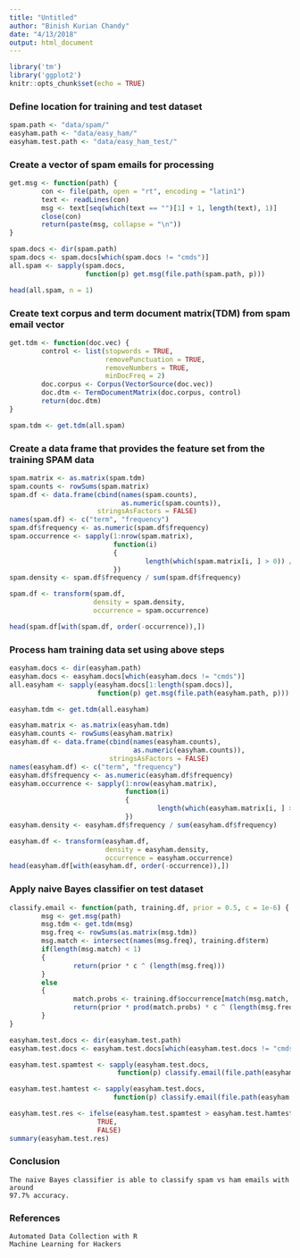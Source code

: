 ```yaml
---
title: "Untitled"
author: "Binish Kurian Chandy"
date: "4/13/2018"
output: html_document
---
```


```r
library('tm')
library('ggplot2')
knitr::opts_chunk$set(echo = TRUE)
```

### Define location for training and test dataset
```r
spam.path <- "data/spam/"
easyham.path <- "data/easy_ham/"
easyham.test.path <- "data/easy_ham_test/"
```

### Create a vector of spam emails for processing
```r
get.msg <- function(path) {
        con <- file(path, open = "rt", encoding = "latin1")
        text <- readLines(con)
        msg <- text[seq(which(text == "")[1] + 1, length(text), 1)]
        close(con)
        return(paste(msg, collapse = "\n"))
}

spam.docs <- dir(spam.path)
spam.docs <- spam.docs[which(spam.docs != "cmds")]
all.spam <- sapply(spam.docs,
                   function(p) get.msg(file.path(spam.path, p)))

head(all.spam, n = 1)
```

### Create text corpus and term document matrix(TDM) from spam email vector
```r
get.tdm <- function(doc.vec) {
        control <- list(stopwords = TRUE,
                        removePunctuation = TRUE,
                        removeNumbers = TRUE,
                        minDocFreq = 2)
        doc.corpus <- Corpus(VectorSource(doc.vec))
        doc.dtm <- TermDocumentMatrix(doc.corpus, control)
        return(doc.dtm)
}

spam.tdm <- get.tdm(all.spam)
```

### Create a data frame that provides the feature set from the training SPAM data
```r
spam.matrix <- as.matrix(spam.tdm)
spam.counts <- rowSums(spam.matrix)
spam.df <- data.frame(cbind(names(spam.counts),
                            as.numeric(spam.counts)),
                      stringsAsFactors = FALSE)
names(spam.df) <- c("term", "frequency")
spam.df$frequency <- as.numeric(spam.df$frequency)
spam.occurrence <- sapply(1:nrow(spam.matrix),
                          function(i)
                          {
                                  length(which(spam.matrix[i, ] > 0)) / ncol(spam.matrix)
                          })
spam.density <- spam.df$frequency / sum(spam.df$frequency)

spam.df <- transform(spam.df,
                     density = spam.density,
                     occurrence = spam.occurrence)

head(spam.df[with(spam.df, order(-occurrence)),])
```

### Process ham training data set using above steps
```r
easyham.docs <- dir(easyham.path)
easyham.docs <- easyham.docs[which(easyham.docs != "cmds")]
all.easyham <- sapply(easyham.docs[1:length(spam.docs)],
                      function(p) get.msg(file.path(easyham.path, p)))

easyham.tdm <- get.tdm(all.easyham)

easyham.matrix <- as.matrix(easyham.tdm)
easyham.counts <- rowSums(easyham.matrix)
easyham.df <- data.frame(cbind(names(easyham.counts),
                               as.numeric(easyham.counts)),
                         stringsAsFactors = FALSE)
names(easyham.df) <- c("term", "frequency")
easyham.df$frequency <- as.numeric(easyham.df$frequency)
easyham.occurrence <- sapply(1:nrow(easyham.matrix),
                             function(i)
                             {
                                     length(which(easyham.matrix[i, ] > 0)) / ncol(easyham.matrix)
                             })
easyham.density <- easyham.df$frequency / sum(easyham.df$frequency)

easyham.df <- transform(easyham.df,
                        density = easyham.density,
                        occurrence = easyham.occurrence)
head(easyham.df[with(easyham.df, order(-occurrence)),])
```

### Apply naive Bayes classifier on test dataset
```r
classify.email <- function(path, training.df, prior = 0.5, c = 1e-6) {
        msg <- get.msg(path)
        msg.tdm <- get.tdm(msg)
        msg.freq <- rowSums(as.matrix(msg.tdm))
        msg.match <- intersect(names(msg.freq), training.df$term)
        if(length(msg.match) < 1)
        {
                return(prior * c ^ (length(msg.freq)))
        }
        else
        {
                match.probs <- training.df$occurrence[match(msg.match, training.df$term)]
                return(prior * prod(match.probs) * c ^ (length(msg.freq) - length(msg.match)))
        }
}

easyham.test.docs <- dir(easyham.test.path)
easyham.test.docs <- easyham.test.docs[which(easyham.test.docs != "cmds")]

easyham.test.spamtest <- sapply(easyham.test.docs,
                           function(p) classify.email(file.path(easyham.test.path, p), training.df = spam.df, prior = 0.2))

easyham.test.hamtest <- sapply(easyham.test.docs,
                          function(p) classify.email(file.path(easyham.test.path, p), training.df = easyham.df, prior = 0.8))

easyham.test.res <- ifelse(easyham.test.spamtest > easyham.test.hamtest,
                      TRUE,
                      FALSE)
summary(easyham.test.res)
```

### Conclusion
```
The naive Bayes classifier is able to classify spam vs ham emails with around
97.7% accuracy.
```

### References
```
Automated Data Collection with R  
Machine Learning for Hackers
```




